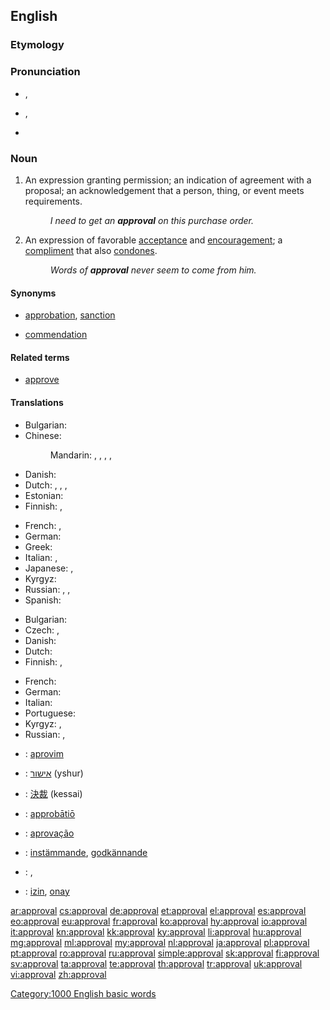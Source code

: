 ==English==

===Etymology===
{{suffix|approve|al}}

===Pronunciation===
* {{a|UK}} {{IPA|/əˈpɹuːvəl/}}, {{X-SAMPA|/@"pr\u:v@l/}}
* {{a|US}} {{IPA|/əˈpɹuvəl/}}, {{X-SAMPA|/@"pr\uv@l/}}
* {{audio|en-us-approval.ogg|Audio (US)}}

===Noun===
{{en-noun}}

# An expression granting permission; an indication of agreement with a proposal; an acknowledgement that a person, thing, or event meets requirements.
#: ''I need to get an '''approval''' on this purchase order.''
# An expression of favorable [[acceptance]] and [[encouragement]]; a [[compliment]] that also [[condone]]s.
#: ''Words of '''approval''' never seem to come from him.''

====Synonyms====
* {{sense|expression granting permission or indicating agreement}} [[approbation]], [[sanction]]
* {{sense|expression of favorable acceptance and encouragement}} [[commendation]]

====Related terms====
* [[approve]]

====Translations====
{{trans-top|permission}}
* Bulgarian: {{t+|bg|разрешение}}
* Chinese:
*: Mandarin: {{t|cmn|贊同|sc=Hani}}, {{t|cmn|赞同|tr=zàntóng|sc=Hani}}, {{t|cmn|批准|tr=pīzhǔn|sc=Hani}}, {{t|cmn|贊成|sc=Hani}}, {{t|cmn|赞成|tr=zànchéng|sc=Hani}}
* Danish: {{t-|da|godkendelse|c}}
* Dutch: {{t+|nl|goedkeuring|f}}, {{t+|nl|toestemming|f}}, {{t-|nl|instemming|f}}, {{t-|nl|permissie|f}}
* Estonian: {{t+|et|heakskiitmine}}
* Finnish: {{t-|fi|hyväksyminen}}, {{t-|fi|hyväksyntä}}
{{trans-mid}}
* French: {{t+|fr|agrément|m}},  {{t+|fr|approbation|f}}
* German: {{t+|de|Genehmigung|f}}
* Greek: {{t+|el|έγκριση|f|tr=egkrisi}}
* Italian: {{t+|it|permesso|m}},  {{t+|it|approvazione|f}}
* Japanese: {{t+|ja|賛成|tr=さんせい, sansei|sc=Jpan}}, {{t+|ja|承認|tr=しょうにん, shōnin|sc=Jpan}}
* Kyrgyz: {{t-|ky|уруксат|n}}
* Russian: {{t+|ru|одобрение|n|tr=odobrénije|sc=Cyrl}}, {{t+|ru|разрешение|n|tr=razrešénije|sc=Cyrl}}, {{t+|ru|утверждение|n|tr=utverždénije|sc=Cyrl}}
* Spanish: {{t-|es|aprobación|f}}
{{trans-bottom}}

{{trans-top|acceptance}}
* Bulgarian: {{t+|bg|съгласие}}
* Czech: {{t-|cs|schválení}}, {{t-|cs|souhlas}}
* Danish: {{t-|da|anerkendelse|c}}
* Dutch: {{t+|nl|goedkeuring|f}}
* Finnish: {{t-|fi|hyväksyminen}}, {{t-|fi|hyväksyntä}}
{{trans-mid}}
* French: {{t+|fr|approbation|f}}
* German: {{t+|de|Zustimmung|f}}
* Italian: {{t+|it|approvazione|f}}
* Portuguese: {{t+|pt|aprovação|f}}
* Kyrgyz: {{t-|ky|жактыруу|n}}, {{t-|ky|жактыруу|v}} {{t-|ky|макулдук берүү|n}}{{t-|ky|макулдук берүү|v}}
* Russian: {{t+|ru|одобрение|n|tr=odobrénije|sc=Cyrl}}, {{t+|ru|согласие|n|tr=soglásije|sc=Cyrl}}
{{trans-bottom}}

{{checktrans-top}}
* {{ttbc|sq}}: [[aprovim]]
* {{ttbc|he}}: [[אישור]] (yshur) {{m}}
* {{ttbc|ja}}: [[決裁]] (kessai)
* {{ttbc|la}}: [[approbatio|approbātiō]] {{f}}
{{trans-mid}}
* {{ttbc|pt}}: [[aprovação]]
* {{ttbc|sv}}: [[instämmande]], [[godkännande]]
* {{ttbc|te}}: {{t+|te|అనుమతి|tr=anumati}}, {{t+|te|సమ్మతి|tr=sammati}}
* {{ttbc|tr}}: [[izin]], [[onay]]
{{trans-bottom}}

[[Category:1000 English basic words]]

[[ar:approval]]
[[cs:approval]]
[[de:approval]]
[[et:approval]]
[[el:approval]]
[[es:approval]]
[[eo:approval]]
[[eu:approval]]
[[fr:approval]]
[[ko:approval]]
[[hy:approval]]
[[io:approval]]
[[it:approval]]
[[kn:approval]]
[[kk:approval]]
[[ky:approval]]
[[li:approval]]
[[hu:approval]]
[[mg:approval]]
[[ml:approval]]
[[my:approval]]
[[nl:approval]]
[[ja:approval]]
[[pl:approval]]
[[pt:approval]]
[[ro:approval]]
[[ru:approval]]
[[simple:approval]]
[[sk:approval]]
[[fi:approval]]
[[sv:approval]]
[[ta:approval]]
[[te:approval]]
[[th:approval]]
[[tr:approval]]
[[uk:approval]]
[[vi:approval]]
[[zh:approval]]